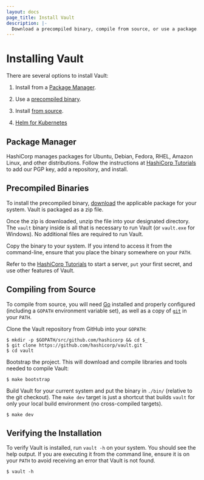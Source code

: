 ```yaml
---
layout: docs
page_title: Install Vault
description: |-
  Download a precompiled binary, compile from source, or use a package.
---
```


# Installing Vault

There are several options to install Vault:

1. Install from a [Package Manager](#package-manager).

1. Use a [precompiled binary](#precompiled-binaries).

1. Install [from source](#compiling-from-source).

1. [Helm for Kubernetes](https://www.vaultproject.io/docs/platform/k8s/helm)


## Package Manager

HashiCorp manages packages for Ubuntu, Debian, Fedora, RHEL, Amazon
Linux, and other distributions. Follow the instructions at [HashiCorp
Tutorials][learn-vault-install] to add our PGP key, add a repository, and
install.

## Precompiled Binaries

To install the precompiled binary, [download](/downloads) the applicable
package for your system. Vault is packaged as a zip file.

Once the zip is downloaded, unzip the file into your designated directory. The `vault` binary
inside is all that is necessary to run Vault (or `vault.exe` for Windows). No
additional files are required to run Vault.

Copy the binary to your system. If you intend to access it from the
command-line, ensure that you place the binary somewhere on your `PATH`.

Refer to the [HashiCorp Tutorials][learn-vault-dev-server] to start a server, `put`
your first secret, and use other features of Vault.

## Compiling from Source

To compile from source, you will need [Go](https://golang.org) installed and
properly configured (including a `GOPATH` environment variable set), as well as
a copy of [`git`](https://www.git-scm.com/) in your `PATH`.

Clone the Vault repository from GitHub into your `GOPATH`:

```shell
$ mkdir -p $GOPATH/src/github.com/hashicorp && cd $_
$ git clone https://github.com/hashicorp/vault.git
$ cd vault
```

Bootstrap the project. This will download and compile libraries and tools needed
to compile Vault:

```shell
$ make bootstrap
```

Build Vault for your current system and put the binary in `./bin/` (relative to
the git checkout). The `make dev` target is just a shortcut that builds `vault`
for only your local build environment (no cross-compiled targets).

```shell
$ make dev
```

## Verifying the Installation

To verify Vault is installed, run `vault -h` on your system. You should
see the help output. If you are executing it from the command line, ensure it is
on your `PATH` to avoid receiving an error that Vault is not found.

```shell-session
$ vault -h
```

[learn-vault-install]: /vault/tutorials/getting-started/getting-started-install
[learn-vault-dev-server]: /vault/tutorials/getting-started/getting-started-dev-server
